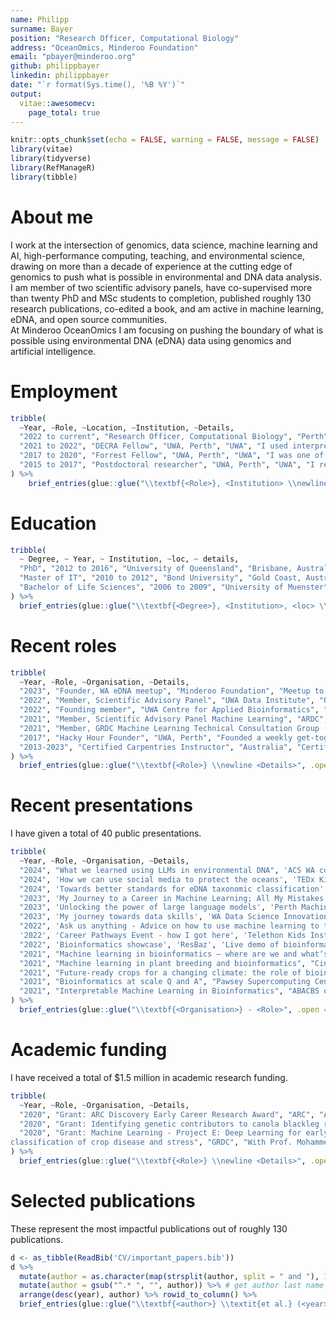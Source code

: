 ---
name: Philipp
surname: Bayer
position: "Research Officer, Computational Biology"
address: "OceanOmics, Minderoo Foundation"
email: "pbayer@minderoo.org"
github: philippbayer
linkedin: philippbayer
date: "`r format(Sys.time(), '%B %Y')`"
output: 
  vitae::awesomecv:
    page_total: true
---

```{r setup, include=FALSE}
knitr::opts_chunk$set(echo = FALSE, warning = FALSE, message = FALSE)
library(vitae)
library(tidyverse)
library(RefManageR)
library(tibble)
```

# About me

I work at the intersection of genomics, data science, machine learning and AI, high-performance computing, teaching, and environmental science, drawing on more than a decade of experience at the cutting edge of genomics to push what is possible in environmental and DNA data analysis. I am member of two scientific advisory panels, have co-supervised more than twenty PhD and MSc students to completion, published roughly 130 research publications, co-edited a book, and am active in machine learning, eDNA, and open source communities.  
At Minderoo OceanOmics I am focusing on pushing the boundary of what is possible using environmental DNA (eDNA) data using genomics and artificial intelligence.


# Employment

```{r}
tribble(
  ~Year, ~Role, ~Location, ~Institution, ~Details,
  "2022 to current", "Research Officer, Computational Biology", "Perth", "Minderoo OceanOmics", "I lead research efforts using interpretable artificial intelligence and genomics to improve how we measure, understand, and protect the ocean.",
  "2021 to 2022", "DECRA Fellow", "UWA, Perth", "UWA", "I used interpretable AI to study mechanisms of gene loss and birth to learn how to avoid loss of agronomically important genes. I co-developed a new MSc in Bioinformatics at UWA and designed and taught two units.",
  "2017 to 2020", "Forrest Fellow", "UWA, Perth", "UWA", "I was one of three inaugural Forrest Fellows. I worked on genomics of complex plants with Forrest Foundation support. I taught one bioinformatics unit.",
  "2015 to 2017", "Postdoctoral researcher", "UWA, Perth", "UWA", "I researched genetics of complex plants with a focus on canola and wheat in the Edwards lab.",
) %>% 
    brief_entries(glue::glue("\\textbf{<Role>}, <Institution> \\newline <Details>", .open = "<", .close = ">"), Year, .protect = FALSE)
```



# Education

```{r}
tribble(
  ~ Degree, ~ Year, ~ Institution, ~loc, ~ details,
  "PhD", "2012 to 2016", "University of Queensland", "Brisbane, Australia", 'Applied bioinformatics PhD in the Edwards group. I developed computational pipeline SkimGBS for higher resolution genotyping while working extensively with industry on plant breeding pipelines (Bayer CropScience/BASF).', 
  "Master of IT", "2010 to 2012", "Bond University", "Gold Coast, Australia", "Focused on coding and business IT. 5x Top of class, 3x Vice-Chancellor List of Academic Excellence, 1x IT Award Academic Excellence. Graduated with High Distinction. John Oglethorpe Medal for highest GPA of all IT students graduating.",
  "Bachelor of Life Sciences", "2006 to 2009", "University of Muenster", "Muenster, Germany", 'Studied general life sciences with a focus on microbiology. In my final project I worked on EST-based differential gene expression in seagrasses.',
) %>% 
  brief_entries(glue::glue("\\textbf{<Degree>}, <Institution>, <loc> \\newline <details>", .open = "<", .close = ">"), Year, .protect = FALSE)
```

\newpage

# Recent roles

```{r}
tribble(
  ~Year, ~Role, ~Organisation, ~Details,
  "2023", "Founder, WA eDNA meetup", "Minderoo Foundation", "Meetup to connect eDNA practitioners in Western Australia",
  "2022", "Member, Scientific Advisory Panel", "UWA Data Institute", "Oversee and advise on ongoing industry data collaborations across WA.",
  "2022", "Founding member", "UWA Centre for Applied Bioinformatics", "Co-founder and lead of teaching.",
  "2021", "Member, Scientific Advisory Panel Machine Learning", "ARDC", "Advise on ongoing machine learning projects supported by the ARDC.",
  "2021", "Member, GRDC Machine Learning Technical Consultation Group (ML TCG),", "GRDC", "Member of the ML technical consultation group for GRDC-funded ML projects.",
  "2017", "Hacky Hour Founder", "UWA, Perth", "Founded a weekly get-together of researchers and staff working with programming and data, doubles as a help-desk for students with programming problems.",
  "2013-2023", "Certified Carpentries Instructor", "Australia", "Certified Software Carpentry and Data Carpentry instructor",
) %>% 
  brief_entries(glue::glue("\\textbf{<Role>} \\newline <Details>", .open = "<", .close = ">"), Year, .protect = FALSE)
```


# Recent presentations

I have given a total of 40 public presentations.

```{r}
tribble(
  ~Year, ~Role, ~Organisation, ~Details,
  "2024", "What we learned using LLMs in environmental DNA", 'ACS WA conference', 'Invited talk',
  "2024", 'How we can use social media to protect the oceans', 'TEDx Kings Park', 'TEDx!',
  "2024", 'Towards better standards for eDNA taxonomic classification', 'Curtin University', 'Invited talk',
  "2023", 'My Journey to a Career in Machine Learning; All My Mistakes You Will Hopefully Avoid', "WADSIH Data and AI for Business Conference", 'Invited talk',
  "2023", 'Unlocking the power of large language models', 'Perth Machine Learning Group', 'Invited talk',
  "2023", 'My journey towards data skills', 'WA Data Science Innovation Hub (WADSIH)', 'Invited talk',  
  "2022", 'Ask us anything - Advice on how to use machine learning to tackle your project', 'ResBaz/Perth Machine Learning Group', 'Panel Q&A',
  '2022', 'Career Pathways Event - how I got here', 'Telethon Kids Institute', 'Invited talk',
  "2022", 'Bioinformatics showcase', 'ResBaz', 'Live demo of bioinformatics analysis',
  "2021", "Machine learning in bioinformatics – where are we and whatʼs next?", "CCDM/Curtin University", "Invited talk",
  "2021", "Machine learning in plant breeding and bioinformatics", "Cinvestav/online", "Invited talk",
  "2021", "Future-ready crops for a changing climate: the role of bioinformatics", "UWA DVCR Forrest Fellow series", "Invited talk",
  "2021", "Bioinformatics at scale Q and A", "Pawsey Supercomputing Centre", "Invited",
  "2021", "Interpretable Machine Learning in Bioinformatics", "ABACBS online seminars", "Invited talk",
) %>% 
  brief_entries(glue::glue("\\textbf{<Organisation>} - <Role>", .open = "<", .close = ">"), Year, .protect = FALSE)
```


# Academic funding

I have received a total of $1.5 million in academic research funding.

```{r}
tribble(
  ~Year, ~Role, ~Organisation, ~Details,
  "2020", "Grant: ARC Discovery Early Career Research Award", "ARC", "Awarded DECRA for 2021-2023. Total funding \\$866k which includes a \\$419k contribution from UWA.",
  "2020", "Grant: Identifying genetic contributors to canola blackleg resistance in the presence of environmental effects using Machine Learnin", "GRDC", "With Prof. Dave Edwards, Prof. Mohammed Bennamoun, Prof. Farid Boussaid, Prof. Jacqueline Batley. Total funding: AUSD 309,524.",
  "2020", "Grant: Machine Learning - Project E: Deep Learning for early detection and
classification of crop disease and stress", "GRDC", "With Prof. Mohammed Bennamoun, Prof. Farid Boussaid, Prof. Dave Edwards, Dr. Nic Taylor. Total funding: AUSD 344,971."
) %>% 
  brief_entries(glue::glue("\\textbf{<Role>} \\newline <Details>", .open = "<", .close = ">"), paste0(Year, "\\newline"), .protect = FALSE)
```

\newpage

# Selected publications

These represent the most impactful publications out of roughly 130 publications.

```{r}
d <- as_tibble(ReadBib('CV/important_papers.bib'))
d %>% 
  mutate(author = as.character(map(strsplit(author, split = " and "), 1))) %>% # pull out first author only
  mutate(author = gsub("^.* ", "", author)) %>% # get author last name
  arrange(desc(year), author) %>% rowid_to_column() %>% 
  brief_entries(glue::glue("\\textbf{<author>} \\textit{et al.} (<year>). <title>. \\textit{<journal>}, \\textit{<volume>}, <number>:<pages>.", .open = "<", .close = ">"), when=rowid, .protect = FALSE)
```

